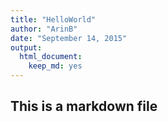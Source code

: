 ```yaml
---
title: "HelloWorld"
author: "ArinB"
date: "September 14, 2015"
output: 
  html_document: 
    keep_md: yes
---
```


## This is a markdown file

